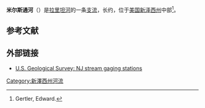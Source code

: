 '''米尔斯通河'''（{{lang-en|Millstone River}}）是[[拉里坦河|拉里坦河]]的一条[[支流|支流]]，长约{{Convert|38.6|mi|km|adj=mid}}，位于[[美国|美国]][[新泽西州|新泽西州]]中部<ref name="gertler">Gertler, Edward. </ref>。

== 参考文献 ==
{{Reflist}}

== 外部链接 ==
* [http://waterdata.usgs.gov/nj/nwis/current/?type=flow U.S. Geological Survey: NJ stream gaging stations] {{Wayback|url=http://waterdata.usgs.gov/nj/nwis/current/?type=flow |date=20140811090452 }}
[[Category:新澤西州河流|Category:新澤西州河流]]